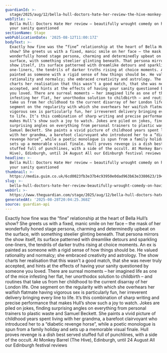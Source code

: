 ```yaml
---
guardianId: >-
  stage/2025/aug/12/bella-hull-doctors-hate-her-review-the-hive-monkey-barrel-edinburgh
webTitle: >-
  Bella Hull: Doctors Hate Her review – beautifully wrought comedy on having
  your sanity questioned
sectionName: Stage
webPublicationDate: '2025-08-12T11:00:17Z'
bodyText: >-
  Exactly how fine was the “fine” relationship at the heart of Bella Hull’s
  show? She greets us with a fixed, manic smile on her face – the mask of her
  wonderfully honed stage persona, charming and determinedly upbeat on the
  surface, with something steelier glinting beneath. That persona mirrors the
  show itself, its surface patterned with dreamlike detours and sparkling
  one-liners, the tendrils of darker truths rising at choice moments. An ex is
  painted as someone with a rigid sense of how things should be. He valued
  rationality and normalcy; she embraced creativity and astrology. The show
  charts her realisation that this wasn’t a good match, that she was never truly
  accepted, and hints at the effects of having your sanity questioned by someone
  you loved. There are surreal moments – her imagined life as one of the mice
  infesting her flat, her unorthodox solution to childbirth – and routines that
  take us from her childhood to the current disarray of her London life. One
  segment on the regularity with which she overhears her waifish flatmate having
  vigorous sex is particularly fun, her irreverent delivery bringing every line
  to life. It’s this combination of sharp writing and precise performance that
  makes Hull’s show such a joy to watch. Jokes are piled on jokes, finding
  surprising angles on everything from personal trainers to plastic waste and
  Samuel Beckett. She paints a vivid picture of childhood years spent living
  with her grandma, a barefoot clairvoyant who introduced her to a “diabetic
  revenge horse”, while a poetic monologue is spun from a family holiday and
  sets up a memorable visual finale. Hull proves revenge is a dish best served
  stuffed full of punchlines, with a side of the occult. At Monkey Barrel (The
  Hive), Edinburgh, until 24 August All our Edinburgh festival reviews
headline: >-
  Bella Hull: Doctors Hate Her review – beautifully wrought comedy on having
  your sanity questioned
thumbnail: >-
  https://media.guim.co.uk/6cd0023fb3e37b4c93950e0dad963b63e3380623/194_1784_3623_2898/500.jpg
slug: >-
  bella-hull-doctors-hate-her-review-beautifully-wrought-comedy-on-having-your-sanity-questioned
webUrl: >-
  https://www.theguardian.com/stage/2025/aug/12/bella-hull-doctors-hate-her-review-the-hive-monkey-barrel-edinburgh
generatedAt: '2025-08-28T20:04:25.368Z'
source: guardian-api
---
```

Exactly how fine was the “fine” relationship at the heart of Bella Hull’s show? She greets us with a fixed, manic smile on her face – the mask of her wonderfully honed stage persona, charming and determinedly upbeat on the surface, with something steelier glinting beneath. That persona mirrors the show itself, its surface patterned with dreamlike detours and sparkling one-liners, the tendrils of darker truths rising at choice moments. An ex is painted as someone with a rigid sense of how things should be. He valued rationality and normalcy; she embraced creativity and astrology. The show charts her realisation that this wasn’t a good match, that she was never truly accepted, and hints at the effects of having your sanity questioned by someone you loved. There are surreal moments – her imagined life as one of the mice infesting her flat, her unorthodox solution to childbirth – and routines that take us from her childhood to the current disarray of her London life. One segment on the regularity with which she overhears her waifish flatmate having vigorous sex is particularly fun, her irreverent delivery bringing every line to life. It’s this combination of sharp writing and precise performance that makes Hull’s show such a joy to watch. Jokes are piled on jokes, finding surprising angles on everything from personal trainers to plastic waste and Samuel Beckett. She paints a vivid picture of childhood years spent living with her grandma, a barefoot clairvoyant who introduced her to a “diabetic revenge horse”, while a poetic monologue is spun from a family holiday and sets up a memorable visual finale. Hull proves revenge is a dish best served stuffed full of punchlines, with a side of the occult. At Monkey Barrel (The Hive), Edinburgh, until 24 August All our Edinburgh festival reviews
